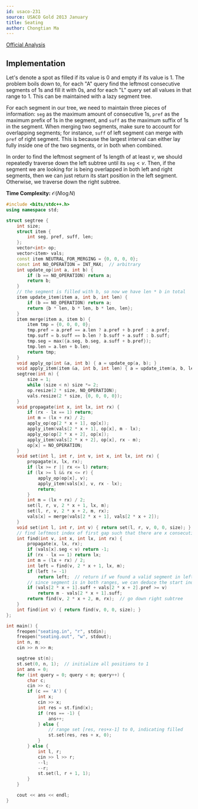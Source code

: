 ```yaml
---
id: usaco-231
source: USACO Gold 2013 January
title: Seating
author: Chongtian Ma
---
```


[Official Analysis](http://www.usaco.org/current/data/sol_seating.html)

## Implementation

Let's denote a spot as filled if its value is $0$ and empty if its value is $1$.
The problem boils down to, for each "A" query find the leftmost consecutive
segments of $1$s and fill it with $0$s, and for each "L" query set all values in that
range to $1$. This can be maintained with a lazy segment tree.

For each segment in our tree, we need to maintain three pieces of information:
$\mathtt{seg}$ as the maximum amount of
consecutive $1$s, $\mathtt{pref}$ as the maximum prefix of $1$s in the segment,
and $\mathtt{suff}$ as the maximum suffix of $1$s in the segment.
When merging two segments, make sure to account for overlapping
segments; for instance, $\mathtt{suff}$ of left segment can merge with
$\mathtt{pref}$ of right segment. This is because the largest interval can
either lay fully inside one of the two segments, or in both when combined.

In order to find the leftmost segment of $1$s length of at least $v$, we should
repeatedly traverse down the left subtree until its $\mathtt{seg} < v$. Then, if
the segment we are looking for is being overlapped in both left and right
segments, then we can just return its start position in the left segment.
Otherwise, we traverse down the right subtree.

**Time Complexity:** $\mathcal{O}(N\log N)$

<LanguageSection>
<CPPSection>

```cpp
#include <bits/stdc++.h>
using namespace std;

struct segtree {
	int size;
	struct item {
		int seg, pref, suff, len;
	};
	vector<int> op;
	vector<item> vals;
	const item NEUTRAL_FOR_MERGING = {0, 0, 0, 0};
	const int NO_OPERATION = INT_MAX;  // arbitrary
	int update_op(int a, int b) {
		if (b == NO_OPERATION) return a;
		return b;
	}
	// the segment is filled with b, so now we have len * b in total
	item update_item(item a, int b, int len) {
		if (b == NO_OPERATION) return a;
		return {b * len, b * len, b * len, len};
	}
	item merge(item a, item b) {
		item tmp = {0, 0, 0, 0};
		tmp.pref = a.pref == a.len ? a.pref + b.pref : a.pref;
		tmp.suff = b.suff == b.len ? b.suff + a.suff : b.suff;
		tmp.seg = max({a.seg, b.seg, a.suff + b.pref});
		tmp.len = a.len + b.len;
		return tmp;
	}
	void apply_op(int &a, int b) { a = update_op(a, b); }
	void apply_item(item &a, int b, int len) { a = update_item(a, b, len); }
	segtree(int n) {
		size = 1;
		while (size < n) size *= 2;
		op.resize(2 * size, NO_OPERATION);
		vals.resize(2 * size, {0, 0, 0, 0});
	}
	void propagate(int x, int lx, int rx) {
		if (rx - lx == 1) return;
		int m = (lx + rx) / 2;
		apply_op(op[2 * x + 1], op[x]);
		apply_item(vals[2 * x + 1], op[x], m - lx);
		apply_op(op[2 * x + 2], op[x]);
		apply_item(vals[2 * x + 2], op[x], rx - m);
		op[x] = NO_OPERATION;
	}
	void set(int l, int r, int v, int x, int lx, int rx) {
		propagate(x, lx, rx);
		if (lx >= r || rx <= l) return;
		if (lx >= l && rx <= r) {
			apply_op(op[x], v);
			apply_item(vals[x], v, rx - lx);
			return;
		}
		int m = (lx + rx) / 2;
		set(l, r, v, 2 * x + 1, lx, m);
		set(l, r, v, 2 * x + 2, m, rx);
		vals[x] = merge(vals[2 * x + 1], vals[2 * x + 2]);
	}
	void set(int l, int r, int v) { return set(l, r, v, 0, 0, size); }
	// find leftmost index of first gap such that there are x consecutive 1s
	int find(int v, int x, int lx, int rx) {
		propagate(x, lx, rx);
		if (vals[x].seg < v) return -1;
		if (rx - lx == 1) return lx;
		int m = (lx + rx) / 2;
		int left = find(v, 2 * x + 1, lx, m);
		if (left != -1)
			return left;  // return if we found a valid segment in left subtree
		// since segment is in both ranges, we can deduce the start index
		if (vals[2 * x + 1].suff + vals[2 * x + 2].pref >= v)
			return m - vals[2 * x + 1].suff;
		return find(v, 2 * x + 2, m, rx);  // go down right subtree
	}
	int find(int v) { return find(v, 0, 0, size); }
};

int main() {
	freopen("seating.in", "r", stdin);
	freopen("seating.out", "w", stdout);
	int n, m;
	cin >> n >> m;

	segtree st(n);
	st.set(0, n, 1);  // initialize all positions to 1
	int ans = 0;
	for (int query = 0; query < m; query++) {
		char c;
		cin >> c;
		if (c == 'A') {
			int x;
			cin >> x;
			int res = st.find(x);
			if (res == -1) {
				ans++;
			} else {
				// range set [res, res+x-1] to 0, indicating filled
				st.set(res, res + x, 0);
			}
		} else {
			int l, r;
			cin >> l >> r;
			--l;
			--r;
			st.set(l, r + 1, 1);
		}
	}

	cout << ans << endl;
}
```

</CPPSection>
</LanguageSection>
